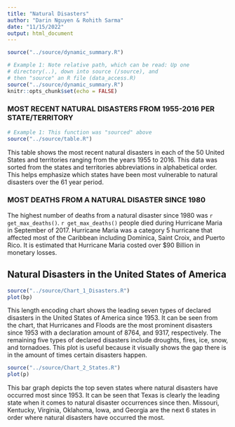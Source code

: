 ```yaml
---
title: "Natural Disasters"
author: "Darin Nguyen & Rohith Sarma"
date: "11/15/2022"
output: html_document
---
```


```r
source("../source/dynamic_summary.R")
```

```r
# Example 1: Note relative path, which can be read: Up one
# directory(..), down into source (/source), and 
# then "source" an R file (data_access.R)
source("../source/dynamic_summary.R")
knitr::opts_chunk$set(echo = FALSE)
```

### MOST RECENT NATURAL DISASTERS FROM 1955-2016 PER STATE/TERRITORY 
```r
# Example 1: This function was "sourced" above
source("../source/table.R")

```
This table shows the most recent natural disasters in each of the 50 United States and territories ranging from the years 1955 to 2016. This data was sorted from the states and territories abbreviations in alphabetical order. This helps emphasize which states have been most vulnerable to natural disasters over the 61 year period. 


### MOST DEATHS FROM A NATURAL DISASTER SINCE 1980
The highest number of deaths from a natural disaster since 1980 was ```r get_max_deaths()```. ```r get_max_deaths()``` people died during Hurricane Maria in September of 2017. Hurricane Maria was a category 5 hurricane that affected most of the Caribbean including Dominica, Saint Croix, and Puerto Rico. It is estimated that Hurricane Maria costed over $90 Billion in monetary losses. 

## Natural Disasters in the United States of America

```r
source("../source/Chart_1_Disasters.R")
plot(bp)
```

This length encoding chart shows the leading seven types of declared disasters in the United States of America since 1953. It can be seen from the chart, that Hurricanes and Floods are the most prominent disasters since 1953 with a declaration amount of 8764, and 9317, respectively. The remaining five types of declared disasters include droughts, fires, ice, snow, and tornadoes. This plot is useful because it visually shows the gap there is in the amount of times certain disasters happen.

```r
source("../source/Chart_2_States.R")
plot(p)
```

This bar graph depicts the top seven states where natural disasters have occurred most since 1953. It can be seen that Texas is clearly the leading state when it comes to natural disaster occurrences since then. Missouri, Kentucky, Virginia, Oklahoma, Iowa, and Georgia are the next 6 states in order where natural disasters have occurred the most.


